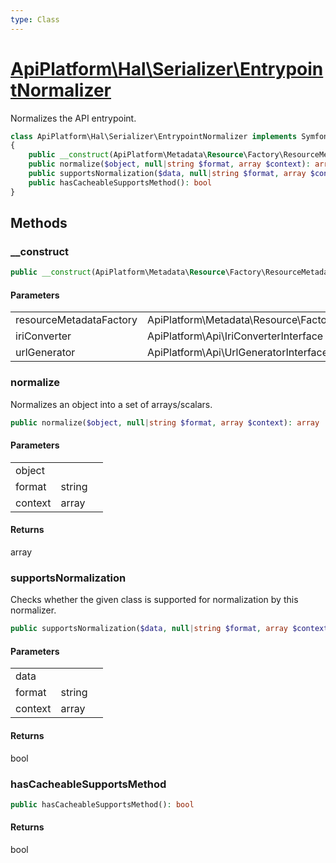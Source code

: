 ```yaml
---
type: Class
---
```


# [ApiPlatform\Hal\Serializer\EntrypointNormalizer](/docs/reference/Hal/Serializer/EntrypointNormalizer)

Normalizes the API entrypoint.


```php
class ApiPlatform\Hal\Serializer\EntrypointNormalizer implements Symfony\Component\Serializer\Normalizer\NormalizerInterface, Symfony\Component\Serializer\Normalizer\CacheableSupportsMethodInterface
{
    public __construct(ApiPlatform\Metadata\Resource\Factory\ResourceMetadataCollectionFactoryInterface $resourceMetadataFactory, ApiPlatform\Api\IriConverterInterface $iriConverter, ApiPlatform\Api\UrlGeneratorInterface $urlGenerator)
    public normalize($object, null|string $format, array $context): array
    public supportsNormalization($data, null|string $format, array $context): bool
    public hasCacheableSupportsMethod(): bool
}
```
## Methods

### __construct



```php
public __construct(ApiPlatform\Metadata\Resource\Factory\ResourceMetadataCollectionFactoryInterface $resourceMetadataFactory, ApiPlatform\Api\IriConverterInterface $iriConverter, ApiPlatform\Api\UrlGeneratorInterface $urlGenerator)
```

#### Parameters

<table><tbody>
<tr><td>resourceMetadataFactory</td><td>ApiPlatform\Metadata\Resource\Factory\ResourceMetadataCollectionFactoryInterface</td><td></td></tr><tr><td>iriConverter</td><td>ApiPlatform\Api\IriConverterInterface</td><td></td></tr><tr><td>urlGenerator</td><td>ApiPlatform\Api\UrlGeneratorInterface</td><td></td></tr>
</tbody>
</table>

### normalize

Normalizes an object into a set of arrays/scalars.

```php
public normalize($object, null|string $format, array $context): array
```

#### Parameters

<table><tbody>
<tr><td>object</td><td></td><td></td></tr><tr><td>format</td><td>string</td><td></td></tr><tr><td>context</td><td>array</td><td></td></tr>
</tbody>
</table>

#### Returns

array

### supportsNormalization

Checks whether the given class is supported for normalization by this normalizer.

```php
public supportsNormalization($data, null|string $format, array $context): bool
```

#### Parameters

<table><tbody>
<tr><td>data</td><td></td><td></td></tr><tr><td>format</td><td>string</td><td></td></tr><tr><td>context</td><td>array</td><td></td></tr>
</tbody>
</table>

#### Returns

bool

### hasCacheableSupportsMethod



```php
public hasCacheableSupportsMethod(): bool
```

#### Returns

bool
